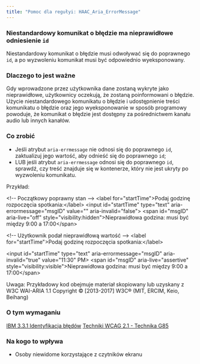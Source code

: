 ```yaml
---
title: "Pomoc dla regułyi: HAAC_Aria_ErrorMessage"
---
```


<div className="toolHelp">
<Row>
<Column colLg={16} colMd={8} colSm={4} className="toolHead">

### Niestandardowy komunikat o błędzie ma nieprawidłowe odniesienie `id`

<div id="locLevel"></div>

Niestandardowy komunikat o błędzie musi odwoływać się do poprawnego `id`, a po wyzwoleniu komunikat musi być odpowiednio wyeksponowany.

</Column>
</Row>
<Row>
<Column colLg={11} colMd={5} colSm={4} className="toolMain">

### Dlaczego to jest ważne

Gdy wprowadzone przez użytkownika dane zostaną wykryte jako nieprawidłowe, użytkownicy oczekują, że zostaną poinformowani o błędzie. Użycie niestandardowego komunikatu o błędzie i udostępnienie treści komunikatu o błędzie oraz jego wyeksponowanie w sposób programowy powoduje, że komunikat o błędzie jest dostępny za pośrednictwem kanału audio lub innych kanałów.

<div id="locSnippet"></div>

### Co zrobić
* Jeśli atrybut `aria-errmessage` nie odnosi się do poprawnego `id`, zaktualizuj jego wartość, aby odnieść się do poprawnego `id`;
* LUB jeśli atrybut `aria-errmessage` odnosi się do poprawnego `id`, sprawdź, czy treść znajduje się w kontenerze, który nie jest ukryty po wyzwoleniu komunikatu.

Przykład:

<CodeSnippet type="multi" light={true}>&lt;!-- Początkowy poprawny stan --&gt;
&lt;label for="startTime"&gt;Podaj godzinę rozpoczęcia spotkania:&lt;/label&gt;
&lt;input id="startTime" type="text" aria-errormessage="msgID" value="" aria-invalid="false"&gt;
&lt;span id="msgID" aria-live="off" style="visibility:hidden"&gt;Nieprawidłowa godzina: musi być między 9:00 a 17:00&lt;/span&gt;
    
&lt;!-- Użytkownik podał nieprawidłową wartość --&gt;
&lt;label for="startTime"&gt;Podaj godzinę rozpoczęcia spotkania:&lt;/label&gt;
    
&lt;input id="startTime" type="text" aria-errormessage="msgID" aria-invalid="true" value="11:30" PM&gt;
&lt;span id="msgID" aria-live="assertive" style="visibility:visible"&gt;Nieprawidłowa godzina:  musi być między 9:00 a 17:00&lt;/span&gt;</CodeSnippet>

Uwaga: Przykładowy kod obejmuje materiał skopiowany lub uzyskany z W3C WAI-ARIA 1.1 Copyright © [2013-2017] W3C® (MIT, ERCIM, Keio, Beihang)

</Column>
<Column colLg={5} colMd={3} colSm={4} className="toolLeft">

### O tym wymaganiu

[IBM 3.3.1 Identyfikacja błędów](http://www.ibm.com/able/guidelines/ci162/error_id.html)
[Techniki WCAG 2.1 - Technika G85](https://www.w3.org/WAI/WCAG21/Techniques/general/G84)

### Na kogo to wpływa

* Osoby niewidome korzystające z czytników ekranu

</Column>
</Row>
</div>
